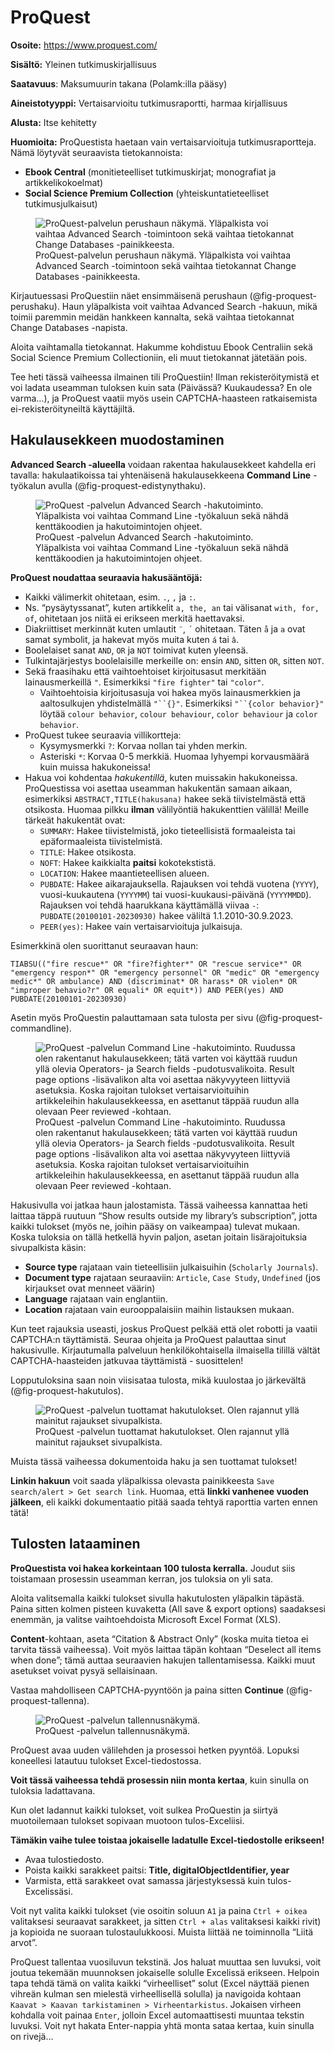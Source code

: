 # ProQuest {#sec-tiet-proquest}

**Osoite:** <https://www.proquest.com/>

**Sisältö:** Yleinen tutkimuskirjallisuus

**Saatavuus**: Maksumuurin takana (Polamk:illa pääsy)

**Aineistotyyppi:** Vertaisarvioitu tutkimusraportti, harmaa kirjallisuus

**Alusta:** Itse kehitetty

**Huomioita:** ProQuestista haetaan vain vertaisarvioituja tutkimusraportteja. Nämä löytyvät seuraavista tietokannoista:

-   **Ebook Central** (monitieteelliset tutkimuskirjat; monografiat ja artikkelikokoelmat)
-   **Social Science Premium Collection** (yhteiskuntatieteelliset tutkimusjulkaisut)

![ProQuest-palvelun perushaun näkymä. Yläpalkista voi vaihtaa Advanced Search -toimintoon sekä vaihtaa tietokannat Change Databases -painikkeesta.](pics/proquest_perushaku.png){#fig-proquest-perushaku fig-align="center"}

Kirjautuessasi ProQuestiin näet ensimmäisenä perushaun (@fig-proquest-perushaku). Haun yläpalkista voit vaihtaa Advanced Search -hakuun, mikä toimii paremmin meidän hankkeen kannalta, sekä vaihtaa tietokannat Change Databases -napista.

Aloita vaihtamalla tietokannat. Hakumme kohdistuu Ebook Centraliin sekä Social Science Premium Collectioniin, eli muut tietokannat jätetään pois.

::: callout-important
Tee heti tässä vaiheessa ilmainen tili ProQuestiin! Ilman rekisteröitymistä et voi ladata useamman tuloksen kuin sata (Päivässä? Kuukaudessa? En ole varma...), ja ProQuest vaatii myös usein CAPTCHA-haasteen ratkaisemista ei-rekisteröityneiltä käyttäjiltä.
:::

## Hakulausekkeen muodostaminen

**Advanced Search -alueella** voidaan rakentaa hakulausekkeet kahdella eri tavalla: hakulaatikoissa tai yhtenäisenä hakulausekkeena **Command Line** -työkalun avulla (@fig-proquest-edistynythaku).

![ProQuest -palvelun Advanced Search -hakutoiminto. Yläpalkista voi vaihtaa Command Line -työkaluun sekä nähdä kenttäkoodien ja hakutoimintojen ohjeet.](pics/proquest_edistynythaku.png){#fig-proquest-edistynythaku fig-align="center"}

**ProQuest noudattaa seuraavia hakusääntöjä:**

-   Kaikki välimerkit ohitetaan, esim. `.`, `,` ja `:`.
-   Ns. "pysäytyssanat", kuten artikkelit `a, the, an` tai välisanat `with, for, of`, ohitetaan jos niitä ei erikseen merkitä haettavaksi.
-   Diakriittiset merkinnät kuten umlautit `¨`, `´` ohitetaan. Täten `å` ja `a` ovat samat symbolit, ja hakevat myös muita kuten `á` tai `â`.
-   Boolelaiset sanat `AND`, `OR` ja `NOT` toimivat kuten yleensä.
-   Tulkintajärjestys boolelaisille merkeille on: ensin `AND`, sitten `OR`, sitten `NOT`.
-   Sekä fraasihaku että vaihtoehtoiset kirjoitusasut merkitään lainausmerkeillä `"`. Esimerkiksi `"fire fighter"` tai `"color"`.
    -   Vaihtoehtoisia kirjoitusasuja voi hakea myös lainausmerkkien ja aaltosulkujen yhdistelmällä `"``{}"`. Esimerkiksi `"``{color behavior}"` löytää `colour behavior`, `colour behaviour`, `color behaviour` ja `color behavior`.
-   ProQuest tukee seuraavia villikortteja:
    -   Kysymysmerkki `?`: Korvaa nollan tai yhden merkin.
    -   Asteriski `*`: Korvaa 0-5 merkkiä. Huomaa lyhyempi korvausmäärä kuin muissa hakukoneissa!
-   Hakua voi kohdentaa *hakukentillä*, kuten muissakin hakukoneissa. ProQuestissa voi asettaa useamman hakukentän samaan aikaan, esimerkiksi `ABSTRACT,TITLE(hakusana)` hakee sekä tiivistelmästä että otsikosta. Huomaa pilkku **ilman** välilyöntiä hakukenttien välillä! Meille tärkeät hakukentät ovat:
    -   `SUMMARY`: Hakee tiivistelmistä, joko tieteellisistä formaaleista tai epäformaaleista tiivistelmistä.
    -   `TITLE`: Hakee otsikosta.
    -   `NOFT`: Hakee kaikkialta **paitsi** kokotekstistä.
    -   `LOCATION`: Hakee maantieteellisen alueen.
    -   `PUBDATE`: Hakee aikarajauksella. Rajauksen voi tehdä vuotena (`YYYY`), vuosi-kuukautena (`YYYYMM`) tai vuosi-kuukausi-päivänä (`YYYYMMDD`). Rajauksen voi tehdä haarukkana käyttämällä viivaa `-`: `PUBDATE(20100101-20230930)` hakee väliltä 1.1.2010-30.9.2023.
    -   `PEER(yes)`: Hakee vain vertaisarvioituja julkaisuja.

Esimerkkinä olen suorittanut seuraavan haun:

`TIABSU(("fire rescue*" OR "fire?fighter*" OR "rescue service*" OR "emergency respon*" OR "emergency personnel" OR "medic" OR "emergency medic*" OR ambulance) AND (discriminat* OR harass* OR violen* OR "improper behavio?r" OR equali* OR equit*)) AND PEER(yes) AND PUBDATE(20100101-20230930)`

Asetin myös ProQuestin palauttamaan sata tulosta per sivu (@fig-proquest-commandline).

![ProQuest -palvelun Command Line -hakutoiminto. Ruudussa olen rakentanut hakulausekkeen; tätä varten voi käyttää ruudun yllä olevia Operators- ja Search fields -pudotusvalikoita. Result page options -lisävalikon alta voi asettaa näkyvyyteen liittyviä asetuksia. Koska rajoitan tulokset vertaisarvioituihin artikkeleihin hakulausekkeessa, en asettanut täppää ruudun alla olevaan Peer reviewed -kohtaan.](pics/proquest_commandline.png){#fig-proquest-commandline fig-align="center"}

Hakusivulla voi jatkaa haun jalostamista. Tässä vaiheessa kannattaa heti laittaa täppä ruutuun "Show results outside my library's subscription", jotta kaikki tulokset (myös ne, joihin pääsy on vaikeampaa) tulevat mukaan. Koska tuloksia on tällä hetkellä hyvin paljon, asetan joitain lisärajoituksia sivupalkista käsin:

-   **Source type** rajataan vain tieteellisiin julkaisuihin (`Scholarly Journals`).
-   **Document type** rajataan seuraaviin: `Article`, `Case Study`, `Undefined` (jos kirjaukset ovat menneet väärin)
-   **Language** rajataan vain englantiin.
-   **Location** rajataan vain eurooppalaisiin maihin listauksen mukaan.

::: callout-important
Kun teet rajauksia useasti, joskus ProQuest pelkää että olet robotti ja vaatii CAPTCHA:n täyttämistä. Seuraa ohjeita ja ProQuest palauttaa sinut hakusivulle. Kirjautumalla palveluun henkilökohtaisella ilmaisella tilillä vältät CAPTCHA-haasteiden jatkuvaa täyttämistä - suosittelen!
:::

Lopputuloksina saan noin viisisataa tulosta, mikä kuulostaa jo järkevältä (@fig-proquest-hakutulos).

![ProQuest -palvelun tuottamat hakutulokset. Olen rajannut yllä mainitut rajaukset sivupalkista.](pics/proquest_hakutulos1.png){#fig-proquest-hakutulos fig-align="center"}

Muista tässä vaiheessa dokumentoida haku ja sen tuottamat tulokset!

**Linkin hakuun** voit saada yläpalkissa olevasta painikkeesta `Save search/alert > Get search link`. Huomaa, että **linkki vanhenee vuoden jälkeen**, eli kaikki dokumentaatio pitää saada tehtyä raporttia varten ennen tätä!

## Tulosten lataaminen

**ProQuestista voi hakea korkeintaan 100 tulosta kerralla.** Joudut siis toistamaan prosessin useamman kerran, jos tuloksia on yli sata.

Aloita valitsemalla kaikki tulokset sivulla hakutulosten yläpalkin täpästä. Paina sitten kolmen pisteen kuvaketta (All save & export options) saadaksesi enemmän, ja valitse vaihtoehdoista Microsoft Excel Format (XLS).

**Content**-kohtaan, aseta "Citation & Abstract Only" (koska muita tietoa ei tarvita tässä vaiheessa). Voit myös laittaa täpän kohtaan "Deselect all items when done"; tämä auttaa seuraavien hakujen tallentamisessa. Kaikki muut asetukset voivat pysyä sellaisinaan.

Vastaa mahdolliseen CAPTCHA-pyyntöön ja paina sitten **Continue** (@fig-proquest-tallenna).

![ProQuest -palvelun tallennusnäkymä.](pics/proquest_tallenna.png){#fig-proquest-tallenna fig-align="center"}

ProQuest avaa uuden välilehden ja prosessoi hetken pyyntöä. Lopuksi koneellesi latautuu tulokset Excel-tiedostossa.

**Voit tässä vaiheessa tehdä prosessin niin monta kertaa**, kuin sinulla on tuloksia ladattavana.

Kun olet ladannut kaikki tulokset, voit sulkea ProQuestin ja siirtyä muotoilemaan tulokset sopivaan muotoon tulos-Exceliisi.

**Tämäkin vaihe tulee toistaa jokaiselle ladatulle Excel-tiedostolle erikseen!**

-   Avaa tulostiedosto.
-   Poista kaikki sarakkeet paitsi: **Title, digitalObjectIdentifier, year**
-   Varmista, että sarakkeet ovat samassa järjestyksessä kuin tulos-Excelissäsi.

Voit nyt valita kaikki tulokset (vie osoitin soluun `A1` ja paina `Ctrl + oikea` valitaksesi seuraavat sarakkeet, ja sitten `Ctrl + alas` valitaksesi kaikki rivit) ja kopioida ne suoraan tulostaulukkoosi. Muista liittää ne toiminnolla "Liitä arvot".

::: callout-important
ProQuest tallentaa vuosiluvun tekstinä. Jos haluat muuttaa sen luvuksi, voit joutua tekemään muunnoksen jokaiselle solulle Excelissä erikseen. Helpoin tapa tehdä tämä on valita kaikki "virheelliset" solut (Excel näyttää pienen vihreän kulman sen mielestä virheellisellä solulla) ja navigoida kohtaan `Kaavat > Kaavan tarkistaminen > Virheentarkistus`. Jokaisen virheen kohdalla voit painaa `Enter`, jolloin Excel automaattisesti muuntaa tekstin luvuksi. Voit nyt hakata Enter-nappia yhtä monta sataa kertaa, kuin sinulla on rivejä...
:::
